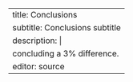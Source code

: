 ---
title:       Conclusions
subtitle:    Conclusions subtitle
description: |
  concluding a  3% difference.
editor: source
---